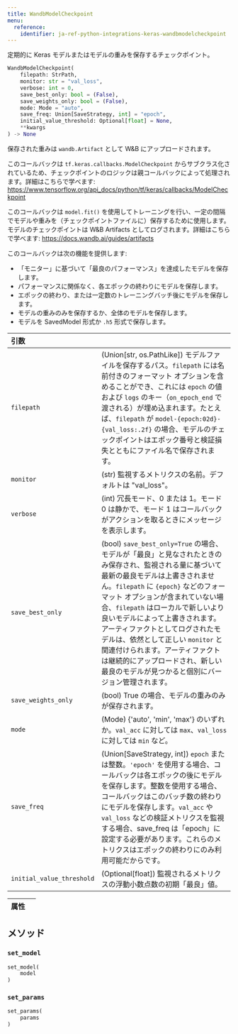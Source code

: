 ```yaml
---
title: WandbModelCheckpoint
menu:
  reference:
    identifier: ja-ref-python-integrations-keras-wandbmodelcheckpoint
---
```


<Card title="View the source code" href="https://www.github.com/wandb/wandb/tree/637bddf198525810add5804059001b1b319d6ad1/wandb/integration/keras/callbacks/model_checkpoint.py#L20-L188" icon="github"/>

定期的に Keras モデルまたはモデルの重みを保存するチェックポイント。

```python
WandbModelCheckpoint(
    filepath: StrPath,
    monitor: str = "val_loss",
    verbose: int = 0,
    save_best_only: bool = (False),
    save_weights_only: bool = (False),
    mode: Mode = "auto",
    save_freq: Union[SaveStrategy, int] = "epoch",
    initial_value_threshold: Optional[float] = None,
    **kwargs
) -> None
```

保存された重みは `wandb.Artifact` として W&B にアップロードされます。

このコールバックは `tf.keras.callbacks.ModelCheckpoint` からサブクラス化されているため、チェックポイントのロジックは親コールバックによって処理されます。詳細はこちらで学べます: https://www.tensorflow.org/api_docs/python/tf/keras/callbacks/ModelCheckpoint

このコールバックは `model.fit()` を使用してトレーニングを行い、一定の間隔でモデルや重みを（チェックポイントファイルに）保存するために使用します。モデルのチェックポイントは W&B Artifacts としてログされます。詳細はこちらで学べます:
https://docs.wandb.ai/guides/artifacts

このコールバックは次の機能を提供します:
- 「モニター」に基づいて「最良のパフォーマンス」を達成したモデルを保存します。
- パフォーマンスに関係なく、各エポックの終わりにモデルを保存します。
- エポックの終わり、または一定数のトレーニングバッチ後にモデルを保存します。
- モデルの重みのみを保存するか、全体のモデルを保存します。
- モデルを SavedModel 形式か `.h5` 形式で保存します。

| 引数 |  |
| :--- | :--- |
|  `filepath` |  (Union[str, os.PathLike]) モデルファイルを保存するパス。`filepath` には名前付きのフォーマット オプションを含めることができ、これには `epoch` の値および `logs` のキー（`on_epoch_end` で渡される）が埋め込まれます。たとえば、`filepath` が `model-{epoch:02d}-{val_loss:.2f}` の場合、モデルのチェックポイントはエポック番号と検証損失とともにファイル名で保存されます。 |
|  `monitor` |  (str) 監視するメトリクスの名前。デフォルトは "val_loss"。 |
|  `verbose` |  (int) 冗長モード、0 または 1。モード 0 は静かで、モード 1 はコールバックがアクションを取るときにメッセージを表示します。 |
|  `save_best_only` |  (bool) `save_best_only=True` の場合、モデルが「最良」と見なされたときのみ保存され、監視される量に基づいて最新の最良モデルは上書きされません。`filepath` に `{epoch}` などのフォーマット オプションが含まれていない場合、`filepath` はローカルで新しいより良いモデルによって上書きされます。アーティファクトとしてログされたモデルは、依然として正しい `monitor` と関連付けられます。アーティファクトは継続的にアップロードされ、新しい最良のモデルが見つかると個別にバージョン管理されます。 |
|  `save_weights_only` |  (bool) True の場合、モデルの重みのみが保存されます。 |
|  `mode` |  (Mode) {'auto', 'min', 'max'} のいずれか。`val_acc` に対しては `max`、`val_loss` に対しては `min` など。 |
|  `save_freq` |  (Union[SaveStrategy, int]) `epoch` または整数。`'epoch'` を使用する場合、コールバックは各エポックの後にモデルを保存します。整数を使用する場合、コールバックはこのバッチ数の終わりにモデルを保存します。`val_acc` や `val_loss` などの検証メトリクスを監視する場合、save_freq は「epoch」に設定する必要があります。これらのメトリクスはエポックの終わりにのみ利用可能だからです。 |
|  `initial_value_threshold` |  (Optional[float]) 監視されるメトリクスの浮動小数点数の初期「最良」値。 |

| 属性 |  |
| :--- | :--- |

## メソッド

### `set_model`

```python
set_model(
    model
)
```

### `set_params`

```python
set_params(
    params
)
```
